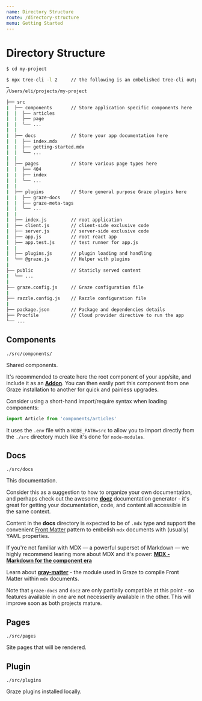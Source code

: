 ```yaml
---
name: Directory Structure
route: /directory-structure
menu: Getting Started
---
```


# Directory Structure

```bash
$ cd my-project

$ npx tree-cli -l 2     // the following is an embelished tree-cli output
▁ 
/Users/eli/projects/my-project

├── src
|  ├── components       // Store application specific components here
|  |  ├── articles
|  |  ├── page
|  |  └── ...
|  |
|  ├── docs             // Store your app documentation here
|  |  ├── index.mdx
|  |  ├── getting-started.mdx
|  |  └── ...
|  |
|  ├── pages            // Store various page types here
|  |  ├── 404
|  |  ├── index
|  |  └── ...
|  |
|  ├── plugins          // Store general purpose Graze plugins here
|  |  ├── graze-docs
|  |  ├── graze-meta-tags
|  |  └── ...
|  |
|  ├── index.js         // root application
|  ├── client.js        // client-side exclusive code
|  ├── server.js        // server-side exclusive code
|  ├── app.js           // root react app
|  ├── app.test.js      // test runner for app.js
|  |
|  ├── plugins.js       // plugin loading and handling
|  └── @graze.js        // Helper with plugins
|
├── public              // Staticly served content
|  └── ...
|
├── graze.config.js     // Graze configuration file
|
├── razzle.config.js    // Razzle configuration file
|
├── package.json        // Package and dependencies details
├── Procfile            // Cloud provider directive to run the app 
└── ...

```

## Components

`./src/components/`

Shared components.

It's recommended to create here the root component of your app/site, and include it as an [**Addon**](/plugins/app#addon). You can then easily port this component from one Graze installation to another for quick and painless upgrades.

Consider using a short-hand import/require syntax when loading components:

```js
import Article from 'components/articles'
```

It uses the `.env` file with a `NODE_PATH=src` to allow you to import directly from the `./src` directory much like it's done for `node-modules`.

## Docs

`./src/docs`

This documentation.

Consider this as a suggestion to how to organize your own documentation, and perhaps check out the awesome [**docz**](https://www.docz.site/) documentation generator - it's great for getting your documentation, code, and content all accessible in the same context.

Content in the **docs** directory is expected to be of `.mdx` type and support the convenient [Front Matter](https://www.scribendi.com/advice/front_matter.en.html) pattern to embelish `mdx` documents with (usually) YAML properties.


<ProTip title='MDX'>

  If you're not familiar with MDX — a powerful superset of Markdown — we highly recommend learing more about MDX and it's power: [**MDX - Markdown for the component era**](https://mdxjs.com/)
  
</ProTip>

<ProTip title='gray-matter'>

  Learn about [**gray-matter**](https://github.com/jonschlinkert/gray-matter) - the module used in Graze to compile Front Matter within `mdx` documents.

</ProTip>

Note that `graze-docs` and `docz` are only partially compatible at this point - so features available in one are not necesserily available in the other. This will improve soon as both projects mature.

## Pages

`./src/pages`

Site pages that will be rendered.

## Plugin

`./src/plugins`

Graze plugins installed locally.
